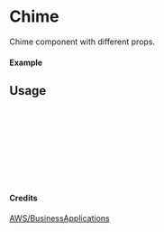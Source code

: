 
<Meta of={Chime} title="AWS/BusinessApplications/Chime" />

# Chime

Chime component with different props.

#### Example

<Canvas of={Chime.Primary} />

## Usage

```ts
import { Chime } from "yadl-ui";

const Example = () => {
  return (
      <Chime />
  );
};

export default Example;
```

#### Credits
[AWS/BusinessApplications](https://aws-icons.com/)
